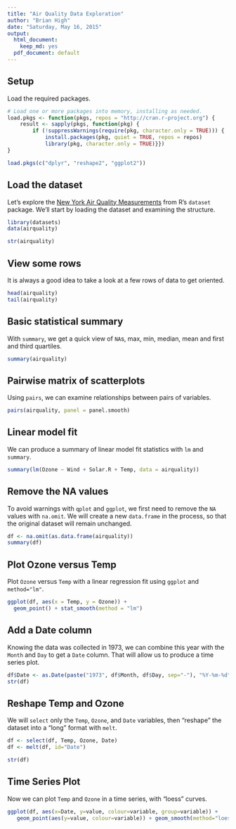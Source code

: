 ```yaml
---
title: "Air Quality Data Exploration"
author: "Brian High"
date: "Saturday, May 16, 2015"
output:
  html_document:
    keep_md: yes
  pdf_document: default
---
```


Setup
-----

Load the required packages.

```r
# Load one or more packages into memory, installing as needed.
load.pkgs <- function(pkgs, repos = "http://cran.r-project.org") {
    result <- sapply(pkgs, function(pkg) { 
        if (!suppressWarnings(require(pkg, character.only = TRUE))) {
            install.packages(pkg, quiet = TRUE, repos = repos)
            library(pkg, character.only = TRUE)}})
}

load.pkgs(c("dplyr", "reshape2", "ggplot2"))
```

Load the dataset
----------------

Let's explore the [New York Air Quality Measurements](http://stat.ethz.ch/R-manual/R-patched/library/datasets/html/airquality.html) from R's `dataset` package. We'll start
by loading the dataset and examining the structure.

```r
library(datasets)
data(airquality)

str(airquality)
```

View some rows
--------------

It is always a good idea to take a look at a few rows of data to get oriented.

```r
head(airquality)
tail(airquality)
```

Basic statistical summary
-------------------------

With `summary`, we get a quick view of `NA`s, max, min, median, mean and first 
and third quartiles.

```r
summary(airquality)
```

Pairwise matrix of scatterplots
-------------------------------

Using `pairs`, we can examine relationships between pairs of variables.

```r
pairs(airquality, panel = panel.smooth)
```

Linear model fit
----------------

We can produce a summary of linear model fit statistics with `lm` and `summary`.

```r
summary(lm(Ozone ~ Wind + Solar.R + Temp, data = airquality))
```

Remove the NA values
--------------------

To avoid warnings with `qplot` and `ggplot`, we first need to remove the `NA` 
values with `na.omit`. We will create a new `data.frame` in the process, so that
the original dataset will remain unchanged.

```r
df <- na.omit(as.data.frame(airquality))
summary(df)
```

Plot Ozone versus Temp
----------------------

Plot `Ozone` versus `Temp` with a linear regression fit using `ggplot` and `method="lm"`.

```r
ggplot(df, aes(x = Temp, y = Ozone)) + 
  geom_point() + stat_smooth(method = "lm")
```

Add a Date column
-----------------

Knowing the data was collected in 1973, we can combine this year with the `Month` 
and `Day` to get a `Date` column. That will allow us to produce a time series plot.

```r
df$Date <- as.Date(paste("1973", df$Month, df$Day, sep="-"), "%Y-%m-%d")
str(df)
```

Reshape Temp and Ozone
----------------------

We will `select` only the `Temp`, `Ozone`, and `Date` variables, then "reshape"
the dataset into a "long" format with `melt`.

```r
df <- select(df, Temp, Ozone, Date) 
df <- melt(df, id="Date")

str(df)
```

Time Series Plot
----------------

Now we can plot `Temp` and `Ozone` in a time series, with "loess" curves. 

```r
ggplot(df, aes(x=Date, y=value, colour=variable, group=variable)) +
   geom_point(aes(y=value, colour=variable)) + geom_smooth(method="loess")
```
